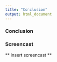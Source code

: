 ```yaml
---
title: "Conclusion"
output: html_document
---
```

### Conclusion

### Screencast
** insert screencast **


